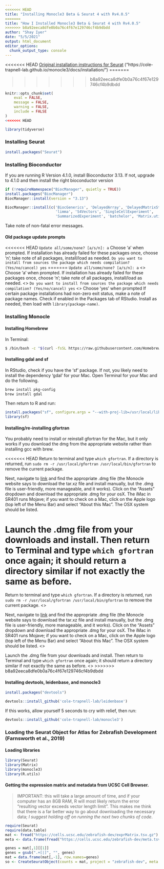 ```yaml
---
<<<<<<< HEAD
title: "Installing Monocle3 Beta & Seurat 4 with Rv4.0.5"
=======
title: "How I Installed Monocle3 Beta & Seurat 4 with Rv4.0.5"
>>>>>>> b8a92eeca8dfe0b0a76c4f67e129746cf4b9dbdd
author: "Shay Iyer"
date: "5/5/2021"
output: html_document
editor_options: 
  chunk_output_type: console
---
```

<<<<<<< HEAD
[Original installation instructions for Seurat]("https://satijalab.org/seurat/articles/install.html") \br
[Original installation instructions for Monocle3 Beta]("https://cole-trapnell-lab.github.io/monocle3/docs/installation/")
=======

>>>>>>> b8a92eeca8dfe0b0a76c4f67e129746cf4b9dbdd
```r
knitr::opts_chunk$set(
	eval = FALSE,
	message = FALSE,
	warning = FALSE,
	include = FALSE
)
<<<<<<< HEAD
```

```r
library(tidyverse)
```

### Installing Seurat
```r
install.packages("Seurat")
```

### Installing Bioconductor
If you are running R Version 4.1.0, install Bioconductor 3.13. If not, upgrade to 4.1.0 and then install the right bioconductor version 
```r
if (!requireNamespace("BiocManager", quietly = TRUE))
install.packages("BiocManager")
BiocManager::install(version = "3.13")
```

```r
BiocManager::install(c('BiocGenerics', 'DelayedArray', 'DelayedMatrixStats',
                       'limma', 'S4Vectors', 'SingleCellExperiment',
                       'SummarizedExperiment', 'batchelor', 'Matrix.utils'))
```
Take note of non-fatal error messages. 

#### Old package update prompts
<<<<<<< HEAD
`Update all/some/none? [a/s/n]: a` \br
Choose 'a' when prompted. If installation has already failed for these packages once, choose 'n'; take note of all packages, install/load as needed. \br
`Do you want to install from sources the package which needs compilation? (Yes/no/cancel) yes` \br
=======
`Update all/some/none? [a/s/n]: a` <\br>
Choose 'a' when prompted. If installation has already failed for these packages once, choose 'n'; take note of all packages, install/load as needed. <\br>
`Do you want to install from sources the package which needs compilation? (Yes/no/cancel) yes` <\br>
Choose 'yes' when prompted If certain package installations had non-zero exit status, make a note of package names. Check if enabled in the Packages tab of RStudio. Install as needed, then load with `library(package-name)`. 


###  Installing Monocle 

#### Installing Homebrew

In Terminal:
```bash
$ /bin/bash -c "$(curl -fsSL https://raw.githubusercontent.com/Homebrew/install/HEAD/install.sh)" 
```

#### Installing gdal and sf

In RStudio, check if you have the 'sf' package. If not, you likely need to install the dependency 'gdal' for your Mac. Open Terminal for your Mac and do the following.

```bash
brew install pkg-config
brew install gdal
```

Then return to R and run:
```r
install.packages("sf", configure.args = "--with-proj-lib=/usr/local/lib/")
library(sf)
```


#### Installing/re-installing gfortran 
You probably need to install or reinstall gfortran for the Mac, but it only works if you download the dmg from the appropriate website rather than installing gcc with brew.

<<<<<<< HEAD
Return to terminal and type `which gfortran`. If a directory is returned, run `sudo rm -r /usr/local/gfortran /usr/local/bin/gfortran` to remove the current package. \br

Next, navigate to [link]("https://github.com/fxcoudert/gfortran-for-macOS/releases") and find the appropriate .dmg file (the Monocle website says to download the tar.xz file and install manually, but the .dmg file is user-friendly, more manageable, and it works). Click on the "Assets" dropdown and download the appropriate .dmg for your osX. The iMac in SR401 runs Mojave; if you want to check on a Mac, click on the Apple logo (top left of the Menu Bar) and select "About this Mac". The OSX system should be listed. \br

Launch the .dmg file from your downloads and install. Then return to Terminal and type `which gfortran` once again; it should return a directory similar if not exactly the same as before. \br
=======
Return to terminal and type `which gfortran`. If a directory is returned, run `sudo rm -r /usr/local/gfortran /usr/local/bin/gfortran` to remove the current package. <\br>

Next, navigate to [link]("https://github.com/fxcoudert/gfortran-for-macOS/releases") and find the appropriate .dmg file (the Monocle website says to download the tar.xz file and install manually, but the .dmg file is user-friendly, more manageable, and it works). Click on the "Assets" dropdown and download the appropriate .dmg for your osX. The iMac in SR401 runs Mojave; if you want to check on a Mac, click on the Apple logo (top left of the Menu Bar) and select "About this Mac". The OSX system should be listed. <\br>

Launch the .dmg file from your downloads and install. Then return to Terminal and type `which gfortran` once again; it should return a directory similar if not exactly the same as before. <\br>
>>>>>>> b8a92eeca8dfe0b0a76c4f67e129746cf4b9dbdd

#### Installing devtools, leidenbase, and monocle3 

```r
install.packages("devtools")
```

```r
devtools::install_github('cole-trapnell-lab/leidenbase')
```

If this works, allow yourself 5 seconds to cry with relief, then run: 

```r
devtools::install_github('cole-trapnell-lab/monocle3')
```


### Loading the Seurat Object for Atlas for Zebrafish Development (Farnsworth et al., 2019)

#### Loading libraries
```r
library(Seurat)
library(Matrix)
library(monocle3)
library(R.utils)
```

#### Getting the expression matrix and metadata from UCSC Cell Browser.
> IMPORTANT: this will take a large amount of time, and if your computer has an 8GB RAM, R will most likely return the error "resulting vector exceeds vector length limit". This makes me think that there is a far better way to go about downloading the necessary data; *I suggest holding off on running the next two chunks of code*. 

```r
require(Seurat)
require(data.table)
mat <- fread("https://cells.ucsc.edu/zebrafish-dev/exprMatrix.tsv.gz")
meta <- data.frame(fread("https://cells.ucsc.edu/zebrafish-dev/meta.tsv"), row.names = 1)
``` 

```r
genes = mat[,1][[1]]
genes = gsub(".+[|]", "", genes)
mat = data.frame(mat[,-1], row.names=genes)
so <- CreateSeuratObject(counts = mat, project = "zebrafish-dev", meta.data=meta)
```

